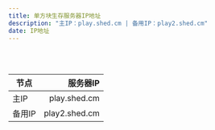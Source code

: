 ```yaml
---
title: 单方块生存服务器IP地址
description: "主IP：play.shed.cm | 备用IP：play2.shed.cm"
date: IP地址
---
```

<br />
<br />

|  节点  |                                     服务器IP |
| ------ | ------------------------------------------: |
|   主IP |                                play.shed.cm |
| 备用IP |                               play2.shed.cm |
